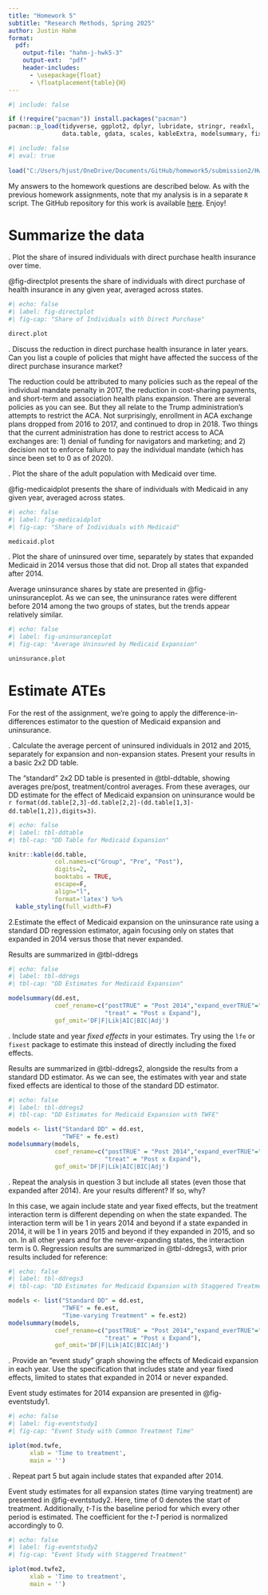 ```yaml
---
title: "Homework 5"
subtitle: "Research Methods, Spring 2025"
author: Justin Hahm
format:
  pdf:
    output-file: "hahm-j-hwk5-3"
    output-ext:  "pdf"
    header-includes:
      - \usepackage{float}
      - \floatplacement{table}{H}
---
```


```r
#| include: false

if (!require("pacman")) install.packages("pacman")
pacman::p_load(tidyverse, ggplot2, dplyr, lubridate, stringr, readxl, 
               data.table, gdata, scales, kableExtra, modelsummary, fixest)
```


```r
#| include: false
#| eval: true
 
load("C:/Users/hjust/OneDrive/Documents/GitHub/homework5/submission2/Hwk5_workspace.Rdata")
```


My answers to the homework questions are described below. As with the previous homework assignments, note that my analysis is in a separate `R` script. The GitHub repository for this work is available [here](https://github.com/HJHAHM1/homework5.git). Enjoy!

# Summarize the data

\noindent 1. Plot the share of insured individuals with direct purchase health insurance over time.

@fig-directplot presents the share of individuals with direct purchase of health insurance in any given year, averaged across states.

```r
#| echo: false
#| label: fig-directplot
#| fig-cap: "Share of Individuals with Direct Purchase"

direct.plot
```


\newpage
\noindent 2. Discuss the reduction in direct purchase health insurance in later years. Can you list a couple of policies that might have affected the success of the direct purchase insurance market?


The reduction could be attributed to many policies such as the repeal of the individual mandate penalty in 2017, the reduction in cost-sharing payments, and short-term and association health plans expansion. There are several policies as you can see. But they all relate to the Trump administration's attempts to restrict the ACA. Not surprisingly, enrollment in ACA exchange plans dropped from 2016 to 2017, and continued to drop in 2018. Two things that the current administration has done to restrict access to ACA exchanges are: 1) denial of funding for navigators and marketing; and 2) decision not to enforce failure to pay the individual mandate (which has since been set to 0 as of 2020).


\newpage
\noindent 3. Plot the share of the adult population with Medicaid over time.

@fig-medicaidplot presents the share of individuals with Medicaid in any given year, averaged across states.

```r
#| echo: false
#| label: fig-medicaidplot
#| fig-cap: "Share of Individuals with Medicaid"

medicaid.plot
```


\newpage
\noindent 4. Plot the share of uninsured over time, separately by states that expanded Medicaid in 2014 versus those that did not. Drop all states that expanded after 2014.

Average uninsurance shares by state are presented in @fig-uninsuranceplot. As we can see, the uninsurance rates were different before 2014 among the two groups of states, but the trends appear relatively similar.

```r
#| echo: false
#| label: fig-uninsuranceplot
#| fig-cap: "Average Uninsured by Medicaid Expansion"

uninsurance.plot
```


\newpage
# Estimate ATEs
For the rest of the assignment, we're going to apply the difference-in-differences estimator to the question of Medicaid expansion and uninsurance.


\noindent 1. Calculate the average percent of uninsured individuals in 2012 and 2015, separately for expansion and non-expansion states. Present your results in a basic 2x2 DD table.


The "standard" 2x2 DD table is presented in @tbl-ddtable, showing averages pre/post, treatment/control averages. From these averages, our DD estimate for the effect of Medicaid expansion on uninsurance would be `r format(dd.table[2,3]-dd.table[2,2]-(dd.table[1,3]-dd.table[1,2]),digits=3)`.

```r
#| echo: false
#| label: tbl-ddtable
#| tbl-cap: "DD Table for Medicaid Expansion"

knitr::kable(dd.table, 
             col.names=c("Group", "Pre", "Post"),
             digits=2,
             booktabs = TRUE,
             escape=F,
             align="l",
             format='latex') %>% 
  kable_styling(full_width=F)
```


\newpage
\noindent 2.Estimate the effect of Medicaid expansion on the uninsurance rate using a standard DD regression estimator, again focusing only on states that expanded in 2014 versus those that never expanded.

Results are summarized in @tbl-ddregs

```r
#| echo: false
#| label: tbl-ddregs
#| tbl-cap: "DD Estimates for Medicaid Expansion"

modelsummary(dd.est,
             coef_rename=c("postTRUE" = "Post 2014","expand_everTRUE"="Expand",
                           "treat" = "Post x Expand"),
             gof_omit='DF|F|Lik|AIC|BIC|Adj')
```



\newpage
\noindent 3. Include state and year *fixed effects* in your estimates. Try using the `lfe` or `fixest` package to estimate this instead of directly including the fixed effects.


Results are summarized in @tbl-ddregs2, alongside the results from a standard DD estimator. As we can see, the estimates with year and state fixed effects are identical to those of the standard DD estimator. 

```r
#| echo: false
#| label: tbl-ddregs2
#| tbl-cap: "DD Estimates for Medicaid Expansion with TWFE"

models <- list("Standard DD" = dd.est, 
               "TWFE" = fe.est)
modelsummary(models,
             coef_rename=c("postTRUE" = "Post 2014","expand_everTRUE"="Expand",
                           "treat" = "Post x Expand"),
             gof_omit='DF|F|Lik|AIC|BIC|Adj')
```




\newpage
\noindent 4. Repeat the analysis in question 3 but include all states (even those that expanded after 2014). Are your results different? If so, why?


In this case, we again include state and year fixed effects, but the treatment interaction term is different depending on when the state expanded. The interaction term will be 1 in years 2014 and beyond if a state expanded in 2014, it will be 1 in years 2015 and beyond if they expanded in 2015, and so on. In all other years and for the never-expanding states, the interaction term is 0. Regression results are summarized in @tbl-ddregs3, with prior results included for reference:

```r
#| echo: false
#| label: tbl-ddregs3
#| tbl-cap: "DD Estimates for Medicaid Expansion with Staggered Treatment"

models <- list("Standard DD" = dd.est, 
               "TWFE" = fe.est,
               "Time-varying Treatment" = fe.est2)
modelsummary(models,
             coef_rename=c("postTRUE" = "Post 2014","expand_everTRUE"="Expand",
                           "treat" = "Post x Expand"),
             gof_omit='DF|F|Lik|AIC|BIC|Adj')
```


\newpage
\noindent 5. Provide an "event study" graph showing the effects of Medicaid expansion in each year. Use the specification that includes state and year fixed effects, limited to states that expanded in 2014 or never expanded.


Event study estimates for 2014 expansion are presented in @fig-eventstudy1. 

```r
#| echo: false
#| label: fig-eventstudy1
#| fig-cap: "Event Study with Common Treatment Time"

iplot(mod.twfe, 
      xlab = 'Time to treatment',
      main = '')
```



\newpage
\noindent 6. Repeat part 5 but again include states that expanded after 2014.


Event study estimates for all expansion states (time varying treatment) are presented in @fig-eventstudy2. Here, time of 0 denotes the start of treatment. Additionally, *t-1* is the baseline period for which every other period is estimated. The coefficient for the *t-1* period is normalized accordingly to 0. 
```r
#| echo: false
#| label: fig-eventstudy2
#| fig-cap: "Event Study with Staggered Treatment"

iplot(mod.twfe2, 
      xlab = 'Time to treatment',
      main = '')
```